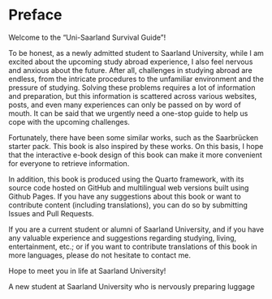 # Preface {.unnumbered}

Welcome to the "Uni-Saarland Survival Guide"!

To be honest, as a newly admitted student to Saarland University, while I am excited about the upcoming study abroad experience, I also feel nervous and anxious about the future. After all, challenges in studying abroad are endless, from the intricate procedures to the unfamiliar environment and the pressure of studying. Solving these problems requires a lot of information and preparation, but this information is scattered across various websites, posts, and even many experiences can only be passed on by word of mouth. It can be said that we urgently need a one-stop guide to help us cope with the upcoming challenges.

Fortunately, there have been some similar works, such as the Saarbrücken starter pack. This book is also inspired by these works. On this basis, I hope that the interactive e-book design of this book can make it more convenient for everyone to retrieve information.

In addition, this book is produced using the Quarto framework, with its source code hosted on GitHub and multilingual web versions built using Github Pages. If you have any suggestions about this book or want to contribute content (including translations), you can do so by submitting Issues and Pull Requests.

If you are a current student or alumni of Saarland University, and if you have any valuable experience and suggestions regarding studying, living, entertainment, etc.; or if you want to contribute translations of this book in more languages, please do not hesitate to contact me.

Hope to meet you in life at Saarland University!

A new student at Saarland University who is nervously preparing luggage